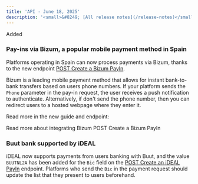 ```yaml
---
title: 'API - June 18, 2025'  
description: '<small>&#8249; [All release notes](/release-notes)</small>'
---
```


<div class="release-notes-page">

<div class="pill pill-green">Added</div>

### Pay-ins via Bizum, a popular mobile payment method in Spain

Platforms operating in Spain can now process payments via Bizum, thanks to the new endpoint [POST Create a Bizum PayIn](/api-reference/bizum/create-bizum-payin).

Bizum is a leading mobile payment method that allows for instant bank-to-bank transfers based on users phone numbers. If your platform sends the `Phone` parameter in the pay-in request, the user receives a push notification to authenticate. Alternatively, if don't send the phone number, then you can redirect users to a hosted webpage where they enter it.

Read more in the new guide and endpoint:

<CardGroup>
<Card title="Guide" href="/guides/payment-methods/bizum">
Read more about integrating Bizum    
</Card>
<Card title="Endpoint" href="/api-reference/bizum/create-bizum-payin">
POST Create a Bizum PayIn
</Card>
</CardGroup>

### Buut bank supported by iDEAL

iDEAL now supports payments from users banking with Buut, and the value `BUUTNL2A` has been added for the `Bic` field on the [POST Create an iDEAL PayIn](/api-reference/ideal/create-ideal-payin) endpoint. Platforms who send the `Bic` in the payment request should update the list that they present to users beforehand.

</div>